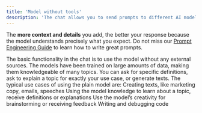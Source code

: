 ```yaml
---
title: 'Model without tools'
description: 'The chat allows you to send prompts to different AI models and receive a response based on your question. You can use various tools to work with documents, search the web, or perform other operations in the chat. These tools are different capabilities the models have. Describe what you want to do, and the model will choose the right tool automatically based on your request.'
---
```


<Tip>The **more context and details** you add, the better your response because the model understands precisely what you expect. Do not miss our [Prompt Engineering Guide](https://docs.langdock.com/ressources/prompt-elements) to learn how to write great prompts.</Tip>

The basic functionality in the chat is to use the model without any external sources. The models have been trained on large amounts of data, making them knowledgeable of many topics. You can ask for specific definitions, ask to explain a topic for exactly your use case, or generate texts.
The typical use cases of using the plain model are:
Creating texts, like marketing copy, emails, speeches
Using the model knowledge to learn about a topic, receive definitions or explanations
Use the model’s creativity for brainstorming or receiving feedback
Writing and debugging code

